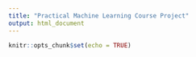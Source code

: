 ```yaml
---
title: "Practical Machine Learning Course Project"
output: html_document
---
```


```r
knitr::opts_chunk$set(echo = TRUE)
```

